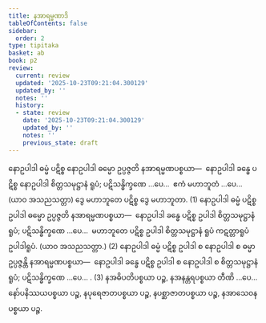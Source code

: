 ```yaml
---
title: နအာရမ္မဏာဒိ
tableOfContents: false
sidebar:
  order: 2
type: tipitaka
basket: ab
book: p2
review:
  current: review
  updated: '2025-10-23T09:21:04.300129'
  updated_by: ''
  notes: ''
  history:
  - state: review
    date: '2025-10-23T09:21:04.300129'
    updated_by: ''
    notes: ''
    previous_state: draft
---
```



<ReviewStatus review={frontmatter.review} showDetails={true} />

<HypothesisAnnotation frontmatter={frontmatter} />

<DynamicBreadcrumb />

<Division number="376" book="p2" e="ch" v="38" p="519">

<Paragraph number="3261" book="p2">
နောဥပါဒါ ဓမ္မံ ပဋိစ္စ နောဥပါဒါ ဓမ္မော ဥပ္ပဇ္ဇတိ နအာရမ္မဏပစ္စယာ—  နောဥပါဒါ ခန္ဓေ ပဋိစ္စ နောဥပါဒါ စိတ္တသမုဋ္ဌာနံ ရူပံ; ပဋိသန္ဓိက္ခဏေ …ပေ…  ဧကံ မဟာဘူတံ …ပေ…  (ယာဝ အသညသတ္တာ) ဒွေ မဟာဘူတေ ပဋိစ္စ ဒွေ မဟာဘူတာ. (1)
</Paragraph>

<Paragraph number="3262" book="p2">
နောဥပါဒါ ဓမ္မံ ပဋိစ္စ ဥပါဒါ ဓမ္မော ဥပ္ပဇ္ဇတိ နအာရမ္မဏပစ္စယာ—  နောဥပါဒါ ခန္ဓေ ပဋိစ္စ ဥပါဒါ စိတ္တသမုဋ္ဌာနံ ရူပံ; ပဋိသန္ဓိက္ခဏေ …ပေ…  မဟာဘူတေ ပဋိစ္စ ဥပါဒါ စိတ္တသမုဋ္ဌာနံ ရူပံ ကဋတ္တာရူပံ ဥပါဒါရူပံ. (ယာဝ အသညသတ္တာ.) (2)
</Paragraph>

<Paragraph number="3263" book="p2">
နောဥပါဒါ ဓမ္မံ ပဋိစ္စ ဥပါဒါ စ နောဥပါဒါ စ ဓမ္မာ ဥပ္ပဇ္ဇန္တိ နအာရမ္မဏပစ္စယာ—  နောဥပါဒါ ခန္ဓေ ပဋိစ္စ ဥပါဒါ စ နောဥပါဒါ စ စိတ္တသမုဋ္ဌာနံ ရူပံ; ပဋိသန္ဓိက္ခဏေ …ပေ… . (3)
</Paragraph>

<Paragraph number="3264" book="p2">
နအဓိပတိပစ္စယာ ပဉ္စ, နအနန္တရပစ္စယာ တီဏိ …ပေ…  နော်ပနိဿယပစ္စယာ ပဉ္စ, နပုရေဇာတပစ္စယာ ပဉ္စ, နပစ္ဆာဇာတပစ္စယာ ပဉ္စ, နအာသေဝနပစ္စယာ ပဉ္စ.
</Paragraph>
</Division>